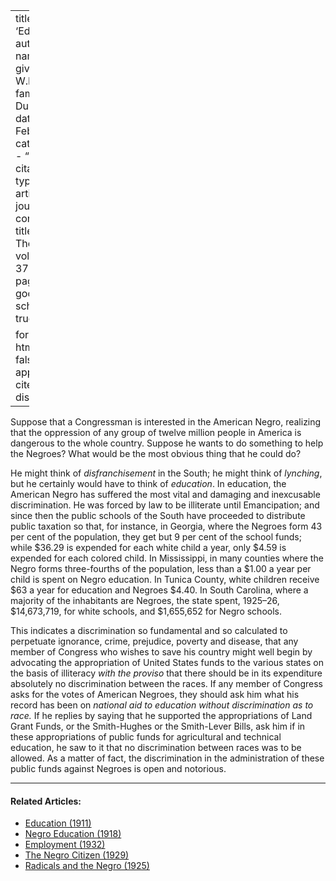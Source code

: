
---
title: 'Education'
author:
  - name:
      given: W.E.B.
      family: Du Bois
date: Feb. 1930
categories: 
  - ""
citation: 
  type: article-journal
  container-title: The Crisis
  volume: 37
  issue: 2
  page: 65
google-scholar: true

format:
  html:
    toc: false
    appendix-cite-as: display
---


Suppose that a Congressman is interested in the American Negro, realizing that the oppression of any group of twelve million people in America is dangerous to the whole country. Suppose he wants to do something to help the Negroes? What would be the most obvious thing that he could do?

He might think of *disfranchisement* in the South; he might think of *lynching*, but he certainly would have to think of *education*. In education, the American Negro has suffered the most vital and damaging and inexcusable discrimination. He was forced by law to be illiterate until Emancipation; and since then the public schools of the South have proceeded to distribute public taxation so that, for instance, in Georgia, where the Negroes form 43 per cent of the population, they get but 9 per cent of the school funds; while $36.29 is expended for each white child a year, only $4.59 is expended for each colored child. In Mississippi, in many counties where the Negro forms three-fourths of the population, less than a $1.00 a year per child is spent on Negro education. In Tunica County, white children receive $63 a year for education and Negroes $4.40. In South Carolina, where a majority of the inhabitants are Negroes, the state spent, 1925--26, $14,673,719, for white schools, and $1,655,652 for Negro schools.

This indicates a discrimination so fundamental and so calculated to perpetuate ignorance, crime, prejudice, poverty and disease, that any member of Congress who wishes to save his country might well begin by advocating the appropriation of United States funds to the various states on the basis of illiteracy *with the proviso* that there should be in its expenditure absolutely no discrimination between the races. If any member of Congress asks for the votes of American Negroes, they should ask him what his record has been on *national aid to education without discrimination as to race.* If he replies by saying that he supported the appropriations of Land Grant Funds, or the Smith-Hughes or the Smith-Lever Bills, ask him if in these appropriations of public funds for agricultural and technical education, he saw to it that no discrimination between races was to be allowed. As a matter of fact, the discrimination in the administration of these public funds against Negroes is open and notorious.

<!-- Similar articles start here -->
<div  class="clear-wrap"></div>
<hr>
#### Related Articles:

* [Education (1911)](/Volumes/01/04/education.html)
* [Negro Education (1918)](/Volumes/15/04/negro_education.html)
* [Employment (1932)](/Volumes/39/09/employment.html)
* [The Negro Citizen (1929)](/Volumes/36/05/negro_citizen.html)
* [Radicals and the Negro (1925)](/Volumes/29/05/radicals_and_the_negro.html)

<!-- Similar articles end here -->